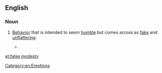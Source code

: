 ==English==

===Noun===
{{en-noun|head=[[false]] [[modesty]]|-}}

#[[behavior|Behavior]] that is intended to seem [[humble]] but comes across as [[fake]] and [[unflattering]].
#: {{usex|lang=en|Although having a large [[ego]] is considered undesirable, at times it is proper to take credit where it is due rather than display '''false modesty'''.}}
#*{{quote-book|year=1907|author={{w|Robert W. Chambers|Robert Chambers}}
|title=[http://gutenberg.org/ebooks/14852 The Younger Set]|chapter=8
|passage=At her invitation he outlined for her the succeeding chapters with terse military accuracy ; and what she liked best and best understood was avoidance of that '''false modesty''' which condescends, turning technicality into pabulum.}}

[[Category:en:Emotions]]

[[et:false modesty]]